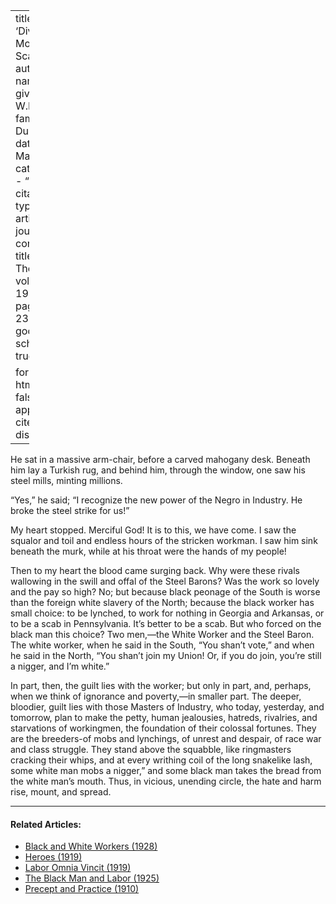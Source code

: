 
---
title: 'Dives, Mob, and Scab'
author:
  - name:
      given: W.E.B.
      family: Du Bois
date: Mar. 1920
categories: 
  - ""
citation: 
  type: article-journal
  container-title: The Crisis
  volume: 19
  issue: 5
  page: 235-236
google-scholar: true

format:
  html:
    toc: false
    appendix-cite-as: display
---


He sat in a massive arm-chair, before a carved mahogany desk. Beneath him lay a Turkish rug, and behind him, through the window, one saw his steel mills, minting millions. 

"Yes," he said; "I recognize the new power of the Negro in Industry. He broke the steel strike for us!" 

My heart stopped. Merciful God! It is to this, we have come. I saw the squalor and toil and endless hours of the stricken workman. I saw him sink beneath the murk, while at his throat were the hands of my people! 

Then to my heart the blood came surging back. Why were these rivals wallowing in the swill and offal of the Steel Barons? Was the work so lovely and the pay so high? No; but because black peonage of the South is worse than the foreign white slavery of the North; because the black worker has small choice: to be lynched, to work for nothing in Georgia and Arkansas, or to be a scab in Pennsylvania. It's better to be a scab. But who forced on the black man this choice? Two men,---the White Worker and the Steel Baron. The white worker, when he said in the South, "You shan't vote," and when he said in the North, "You shan't join my Union! Or, if you do join, you're still a nigger, and I'm white." 

In part, then, the guilt lies with the worker; but only in part, and, perhaps, when we think of ignorance and poverty,---in smaller part. The deeper, bloodier, guilt lies with those Masters of Industry, who today, yesterday, and tomorrow, plan to make the petty, human jealousies, hatreds, rivalries, and starvations of workingmen, the foundation of their colossal fortunes. They are the breeders-of mobs and lynchings, of unrest and despair, of race war and class struggle. They stand above the squabble, like ringmasters cracking their whips, and at every writhing coil of the long snakelike lash, some white man mobs a nigger," and some black man takes the bread from the white man's mouth. Thus, in vicious, unending circle, the hate and harm rise, mount, and spread. 

 
<!-- Similar articles start here -->

<hr>
#### Related Articles:

* [Black and White Workers (1928)](/Volumes/35/03/black_and_white_workers.html)
* [Heroes (1919)](/Volumes/19/01/heroes.html)
* [Labor Omnia Vincit (1919)](/Volumes/18/05/labor_omnia_vincit.html)
* [The Black Man and Labor (1925)](/Volumes/31/02/black_man_and_labor.html)
* [Precept and Practice (1910)](/Volumes/01/02/precept_and_practice.html)

<!-- Similar articles end here -->